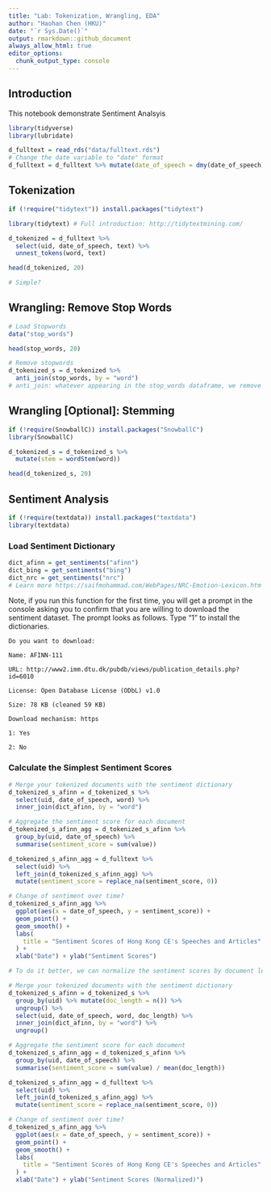 ```yaml
---
title: "Lab: Tokenization, Wrangling, EDA"
author: "Haohan Chen (HKU)"
date: "`r Sys.Date()`"
output: rmarkdown::github_document
always_allow_html: true
editor_options: 
  chunk_output_type: console
---
```


## Introduction

This notebook demonstrate Sentiment Analsyis

```r
library(tidyverse)
library(lubridate)
```

```r
d_fulltext = read_rds("data/fulltext.rds")
# Change the date variable to "date" format
d_fulltext = d_fulltext %>% mutate(date_of_speech = dmy(date_of_speech))
```

## Tokenization

```r
if (!require("tidytext")) install.packages("tidytext")

library(tidytext) # Full introduction: http://tidytextmining.com/
```

```r
d_tokenized = d_fulltext %>%
  select(uid, date_of_speech, text) %>%
  unnest_tokens(word, text)

head(d_tokenized, 20)

# Simple?
```

## Wrangling: Remove Stop Words

```r
# Load Stopwords
data("stop_words")

head(stop_words, 20)
```

```r
# Remove stopwords
d_tokenized_s = d_tokenized %>%
  anti_join(stop_words, by = "word")
# anti_join: whatever appearing in the stop_words dataframe, we remove it.
```

## Wrangling [Optional]: Stemming

```r
if (!require(SnowballC)) install.packages("SnowballC")
library(SnowballC)
```

```r
d_tokenized_s = d_tokenized_s %>%
  mutate(stem = wordStem(word))

head(d_tokenized_s, 20)
```

## Sentiment Analysis

```r
if (!require(textdata)) install.packages("textdata")
library(textdata)
```

### Load Sentiment Dictionary

```r
dict_afinn = get_sentiments("afinn")
dict_bing = get_sentiments("bing")
dict_nrc = get_sentiments("nrc") 
# Learn more https://saifmohammad.com/WebPages/NRC-Emotion-Lexicon.htm
```

Note, if you run this function for the first time, you will get a prompt in the console asking you to confirm that you are willing to download the sentiment dataset. The prompt looks as follows. Type "1" to install the dictionaries.

    Do you want to download:

    Name: AFINN-111

    URL: http://www2.imm.dtu.dk/pubdb/views/publication_details.php?id=6010

    License: Open Database License (ODbL) v1.0

    Size: 78 KB (cleaned 59 KB)

    Download mechanism: https

    1: Yes

    2: No

### Calculate the Simplest Sentiment Scores

```r
# Merge your tokenized documents with the sentiment dictionary
d_tokenized_s_afinn = d_tokenized_s %>%
  select(uid, date_of_speech, word) %>%
  inner_join(dict_afinn, by = "word")

# Aggregate the sentiment score for each document
d_tokenized_s_afinn_agg = d_tokenized_s_afinn %>%
  group_by(uid, date_of_speech) %>%
  summarise(sentiment_score = sum(value))

d_tokenized_s_afinn_agg = d_fulltext %>%
  select(uid) %>%
  left_join(d_tokenized_s_afinn_agg) %>%
  mutate(sentiment_score = replace_na(sentiment_score, 0))

# Change of sentiment over time?
d_tokenized_s_afinn_agg %>%
  ggplot(aes(x = date_of_speech, y = sentiment_score)) +
  geom_point() +
  geom_smooth() +
  labs(
    title = "Sentiment Scores of Hong Kong CE's Speeches and Articles"
  ) +
  xlab("Date") + ylab("Sentiment Scores")


```

```r
# To do it better, we can normalize the sentiment scores by document lengths

# Merge your tokenized documents with the sentiment dictionary
d_tokenized_s_afinn = d_tokenized_s %>%
  group_by(uid) %>% mutate(doc_length = n()) %>%
  ungroup() %>%
  select(uid, date_of_speech, word, doc_length) %>%
  inner_join(dict_afinn, by = "word") %>%
  ungroup()

# Aggregate the sentiment score for each document
d_tokenized_s_afinn_agg = d_tokenized_s_afinn %>%
  group_by(uid, date_of_speech) %>%
  summarise(sentiment_score = sum(value) / mean(doc_length))

d_tokenized_s_afinn_agg = d_fulltext %>%
  select(uid) %>%
  left_join(d_tokenized_s_afinn_agg) %>%
  mutate(sentiment_score = replace_na(sentiment_score, 0))

# Change of sentiment over time?
d_tokenized_s_afinn_agg %>%
  ggplot(aes(x = date_of_speech, y = sentiment_score)) +
  geom_point() +
  geom_smooth() +
  labs(
    title = "Sentiment Scores of Hong Kong CE's Speeches and Articles"
  ) +
  xlab("Date") + ylab("Sentiment Scores (Normalized)")

```
